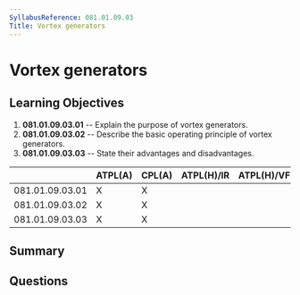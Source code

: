 ```yaml
---
SyllabusReference: 081.01.09.03
Title: Vortex generators
---
```


# Vortex generators

## Learning Objectives

1. **081.01.09.03.01** -- Explain the purpose of vortex generators.
2. **081.01.09.03.02** -- Describe the basic operating principle of vortex
   generators.
3. **081.01.09.03.03** -- State their advantages and disadvantages.

|                 | ATPL(A) | CPL(A) | ATPL(H)/IR | ATPL(H)/VFR | CPL(H) | IR  | CBIR(A) |
| --------------- | ------- | ------ | ---------- | ----------- | ------ | --- | ------- |
| 081.01.09.03.01 | X       | X      |            |             |        |     |         |
| 081.01.09.03.02 | X       | X      |            |             |        |     |         |
| 081.01.09.03.03 | X       | X      |            |             |        |     |         |

## Summary

## Questions
